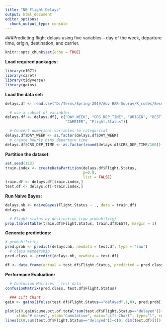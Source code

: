 ---
title: "NB Flight Delays"
output: html_document
editor_options: 
  chunk_output_type: console
---

###Predicting flight delays using five variables -- day of the week, departure time, origin, destination, and carrier.

```{r setup, include=FALSE}
knitr::opts_chunk$set(echo = TRUE)
```

__Load required packages:__
```{r loadpackages, message=FALSE}
library(e1071)
library(caret)
library(tidyverse)
library(gains)
```

__Load the data set:__
```{r loaddata}
delays.df <- read.csv("D:/Terms/Spring-2019/Adv BAR-Sourav/R_codes/Session_4/FlightDelays.csv")

  # use a subset of variables
delays.df <- delays.df[, c("DAY_WEEK", "CRS_DEP_TIME", "ORIGIN", "DEST",  
                           "CARRIER", "Flight.Status")]

  # Convert numerical variables to categorical
delays.df$DAY_WEEK <- as.factor(delays.df$DAY_WEEK)
  # create hourly bins departure time 
delays.df$CRS_DEP_TIME <- as.factor(round(delays.df$CRS_DEP_TIME/100))

```

__Partition the dataset:__
```{r partition}
set.seed(123)
train.index <- createDataPartition(delays.df$Flight.Status, 
                                   p=0.8, 
                                   list = FALSE)
train.df <- delays.df[train.index,]
test.df <- delays.df[-train.index,]
```


__Run Naive Bayes:__
```{r naivebayes}
delays.nb <- naiveBayes(Flight.Status ~ ., data = train.df)
delays.nb

  # Flight status by destination (row probability)
prop.table(table(train.df$Flight.Status, train.df$DEST), margin = 1)
```
  
__Generate predictions:__
```{r predictions}
# probabilities
pred.prob <- predict(delays.nb, newdata = test.df, type = "raw")
  # class membership
pred.class <- predict(delays.nb, newdata = test.df)

df <- data.frame(actual = test.df$Flight.Status, predicted = pred.class, pred.prob)
```

__Performace Evaluation:__
```{r perfEval, echo=FALSE}
  # Confusion Matrices _ test data
confusionMatrix(pred.class, test.df$Flight.Status)
  
  ### Lift Chart
gain <- gains(ifelse(test.df$Flight.Status=="delayed",1,0), pred.prob[,1], groups=100)

plot(c(0,gain$cume.pct.of.total*sum(test.df$Flight.Status=="delayed"))~c(0,gain$cume.obs), 
     xlab="# cases", ylab="Cumulative", main="Lift Chart", type="l", col = "firebrick2")
lines(c(0,sum(test.df$Flight.Status=="delayed"))~c(0, dim(test.df)[1]), lty=2, col = "blue")

```

